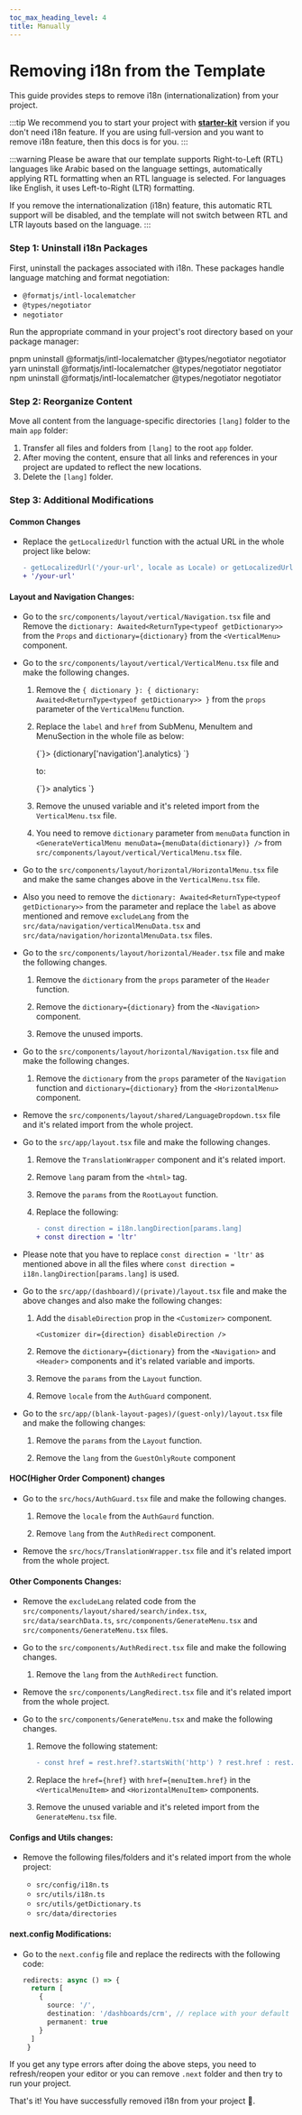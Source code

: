 ```yaml
---
toc_max_heading_level: 4
title: Manually
---
```



# Removing i18n from the Template

This guide provides steps to remove i18n (internationalization) from your project.

:::tip
We recommend you to start your project with [**starter-kit**](/docs/guide/overview/starter-kit-vs-full-package) version if you don't need i18n feature. If you are using full-version and you want to remove i18n feature, then this docs is for you.
:::

:::warning
Please be aware that our template supports Right-to-Left (RTL) languages like Arabic based on the language settings, automatically applying RTL formatting when an RTL language is selected. For languages like English, it uses Left-to-Right (LTR) formatting. 

If you remove the internationalization (i18n) feature, this automatic RTL support will be disabled, and the template will not switch between RTL and LTR layouts based on the language. 
:::

### Step 1: Uninstall i18n Packages

First, uninstall the packages associated with i18n. These packages handle language matching and format negotiation:

- `@formatjs/intl-localematcher`
- `@types/negotiator`
- `negotiator`

Run the appropriate command in your project's root directory based on your package manager:

<Tabs>
  <TabItem value="pnpm">
    <CodeBlock language='bash'>pnpm uninstall @formatjs/intl-localematcher @types/negotiator negotiator</CodeBlock>
  </TabItem>
  <TabItem value="yarn">
    <CodeBlock language='bash'>yarn uninstall @formatjs/intl-localematcher @types/negotiator negotiator</CodeBlock>
  </TabItem>
  <TabItem value="npm">
    <CodeBlock language='bash'>npm uninstall @formatjs/intl-localematcher @types/negotiator negotiator</CodeBlock>
  </TabItem>
</Tabs>

### Step 2: Reorganize Content

Move all content from the language-specific directories `[lang]` folder to the main `app` folder:

1. Transfer all files and folders from `[lang]` to the root `app` folder.
2. After moving the content, ensure that all links and references in your project are updated to reflect the new locations.
3. Delete the `[lang]` folder.

### Step 3: Additional Modifications

#### Common Changes

- Replace the `getLocalizedUrl` function with the actual URL in the whole project like below:

    ```diff
    - getLocalizedUrl('/your-url', locale as Locale) or getLocalizedUrl('/your-url', lang)
    + '/your-url'
    ```

#### Layout and Navigation Changes:

- Go to the `src/components/layout/vertical/Navigation.tsx` file and Remove the `dictionary: Awaited<ReturnType<typeof getDictionary>>` from the `Props` and `dictionary={dictionary}` from the `<VerticalMenu>` component.

- Go to the `src/components/layout/vertical/VerticalMenu.tsx` file and make the following changes.

    1. Remove the `{ dictionary }: { dictionary: Awaited<ReturnType<typeof getDictionary>> }` from the `props` parameter of the `VerticalMenu` function.

    2. Replace the `label` and `href` from SubMenu, MenuItem and MenuSection in the whole file as below: 

        <CodeBlock language='tsx'>
        {`<SubMenu label={dictionary['navigation'].dashboards} icon={<i className='ri-home-smile-line' />}>
         <MenuItem href={'/$\{locale\}/dashboards/analytics'}>{dictionary['navigation'].analytics}</MenuItem>
       </SubMenu>`}
        </CodeBlock>

        to:

        <CodeBlock language='tsx'>
        {`<SubMenu label='dashboards' icon={<i className='ri-home-smile-line' />}>
         <MenuItem href='/dashboards/analytics'>analytics</MenuItem>
       </SubMenu>`}
        </CodeBlock>
        
    3. Remove the unused variable and it's releted import from the `VerticalMenu.tsx` file.

    4. You need to remove `dictionary` parameter from `menuData` function in `<GenerateVerticalMenu menuData={menuData(dictionary)} />` from `src/components/layout/vertical/VerticalMenu.tsx` file.

- Go to the `src/components/layout/horizontal/HorizontalMenu.tsx` file and make the same changes above in the `VerticalMenu.tsx` file. 
- Also you need to remove the `dictionary: Awaited<ReturnType<typeof getDictionary>>` from the parameter and replace the `label` as above mentioned and remove `excludeLang` from the `src/data/navigation/verticalMenuData.tsx` and `src/data/navigation/horizontalMenuData.tsx` files.


- Go to the `src/components/layout/horizontal/Header.tsx` file and make the following changes.

    1. Remove the `dictionary` from the `props` parameter of the `Header` function.

    2. Remove the `dictionary={dictionary}` from the `<Navigation>` component.

    3. Remove the unused imports.

- Go to the `src/components/layout/horizontal/Navigation.tsx` file and make the following changes.

    1. Remove the `dictionary` from the `props` parameter of the `Navigation` function and `dictionary={dictionary}` from the `<HorizontalMenu>` component.

- Remove the `src/components/layout/shared/LanguageDropdown.tsx` file and it's related import from the whole project.

- Go to the `src/app/layout.tsx` file and make the following changes.

    1. Remove the `TranslationWrapper` component and it's related import.
    
    2. Remove `lang` param from the `<html>` tag.

    3. Remove the `params` from the `RootLayout` function.

    4. Replace the following:

        ```diff
        - const direction = i18n.langDirection[params.lang]
        + const direction = 'ltr'
        ```

- Please note that you have to replace `const direction = 'ltr'` as mentioned above in all the files where `const direction = i18n.langDirection[params.lang]` is used.

- Go to the `src/app/(dashboard)/(private)/layout.tsx` file and make the above changes and also make the following changes:

    1. Add the `disableDirection` prop in the `<Customizer>` component.

        ```tsx
        <Customizer dir={direction} disableDirection />
        ```

    2. Remove the `dictionary={dictionary}` from the `<Navigation>` and `<Header>` components and it's related variable and imports.

    3. Remove the `params` from the `Layout` function.

    4. Remove `locale` from the `AuthGuard` component.

- Go to the `src/app/(blank-layout-pages)/(guest-only)/layout.tsx` file and make the following changes:

    1. Remove the `params` from the `Layout` function.

    2. Remove the `lang` from the `GuestOnlyRoute` component

#### HOC(Higher Order Component) changes

- Go to the `src/hocs/AuthGuard.tsx` file and make the following changes.

    1. Remove the `locale` from the `AuthGaurd` function.

    2. Remove `lang` from the `AuthRedirect` component.

- Remove the `src/hocs/TranslationWrapper.tsx` file and it's related import from the whole project.

#### Other Components Changes:

- Remove the `excludeLang` related code from the `src/components/layout/shared/search/index.tsx`, `src/data/searchData.ts`, `src/components/GenerateMenu.tsx` and `src/components/GenerateMenu.tsx` files.

- Go to the `src/components/AuthRedirect.tsx` file and make the following changes.

    1. Remove the `lang` from the `AuthRedirect` function.

- Remove the `src/components/LangRedirect.tsx` file and it's related import from the whole project.

- Go to the `src/components/GenerateMenu.tsx` and make the following changes.

    1. Remove the following statement:

        ```diff
        - const href = rest.href?.startsWith('http') ? rest.href : rest.href && (excludeLang ? rest.href : getLocalizedUrl(rest.href, locale as Locale))
        ```

    2. Replace the `href={href}` with `href={menuItem.href}` in the `<VerticalMenuItem>` and `<HorizontalMenuItem>` components.

    3. Remove the unused variable and it's releted import from the `GenerateMenu.tsx` file.

#### Configs and Utils changes:

- Remove the following files/folders and it's related import from the whole project:

    - `src/config/i18n.ts`
    - `src/utils/i18n.ts`
    - `src/utils/getDictionary.ts`
    - `src/data/directories`

#### next.config Modifications:

- Go to the `next.config` file and replace the redirects with the following code:

    ```ts
    redirects: async () => {
      return [
        {
          source: '/',
          destination: '/dashboards/crm', // replace with your default route
          permanent: true
        }
      ]
     }
    ```

If you get any type errors after doing the above steps, you need to refresh/reopen your editor or you can remove `.next` folder and then try to run your project.

That's it! You have successfully removed i18n from your project 🥳.
